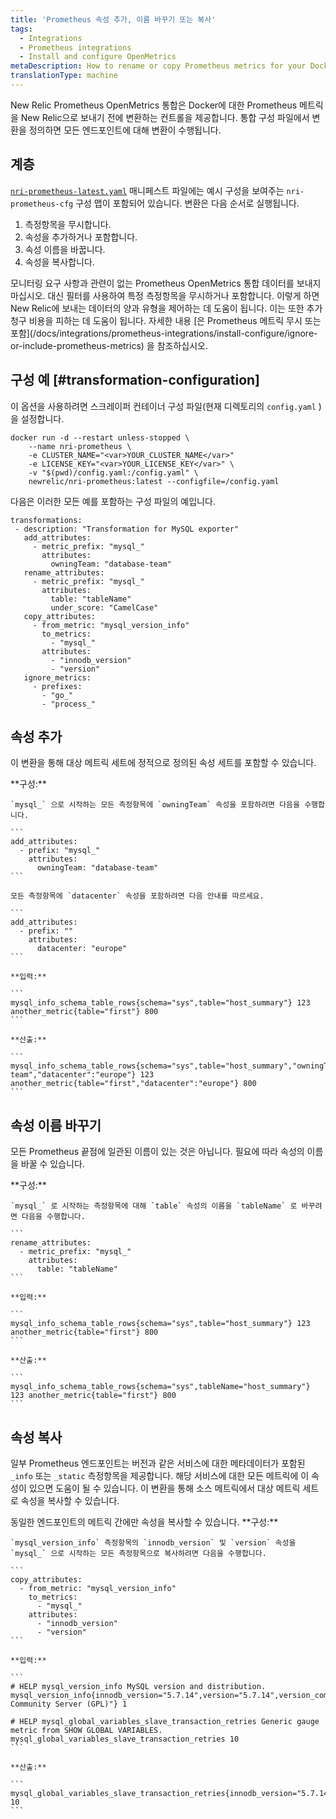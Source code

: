 ```yaml
---
title: 'Prometheus 속성 추가, 이름 바꾸기 또는 복사'
tags:
  - Integrations
  - Prometheus integrations
  - Install and configure OpenMetrics
metaDescription: How to rename or copy Prometheus metrics for your Docker integration before sending them to New Relic.
translationType: machine
---
```


New Relic Prometheus OpenMetrics 통합은 Docker에 대한 Prometheus 메트릭을 New Relic으로 보내기 전에 변환하는 컨트롤을 제공합니다. 통합 구성 파일에서 변환을 정의하면 모든 엔드포인트에 대해 변환이 수행됩니다.

## 계층

[`nri-prometheus-latest.yaml`](https://download.newrelic.com/infrastructure_agent/integrations/kubernetes/nri-prometheus-latest.yaml) 매니페스트 파일에는 예시 구성을 보여주는 `nri-prometheus-cfg` 구성 맵이 포함되어 있습니다. 변환은 다음 순서로 실행됩니다.

1. 측정항목을 무시합니다.
2. 속성을 추가하거나 포함합니다.
3. 속성 이름을 바꿉니다.
4. 속성을 복사합니다.

<Callout variant="important">
  모니터링 요구 사항과 관련이 없는 Prometheus OpenMetrics 통합 데이터를 보내지 마십시오. 대신 필터를 사용하여 특정 측정항목을 무시하거나 포함합니다. 이렇게 하면 New Relic에 보내는 데이터의 양과 유형을 제어하는 데 도움이 됩니다. 이는 또한 추가 청구 비용을 피하는 데 도움이 됩니다. 자세한 내용 [은 Prometheus 메트릭 무시 또는 포함](/docs/integrations/prometheus-integrations/install-configure/ignore-or-include-prometheus-metrics) 을 참조하십시오.
</Callout>

## 구성 예 [#transformation-configuration]

이 옵션을 사용하려면 스크레이퍼 컨테이너 구성 파일(현재 디렉토리의 `config.yaml` )을 설정합니다.

```
docker run -d --restart unless-stopped \
    --name nri-prometheus \
    -e CLUSTER_NAME="<var>YOUR_CLUSTER_NAME</var>"
    -e LICENSE_KEY="<var>YOUR_LICENSE_KEY</var>" \
    -v "$(pwd)/config.yaml:/config.yaml" \
    newrelic/nri-prometheus:latest --configfile=/config.yaml
```

다음은 이러한 모든 예를 포함하는 구성 파일의 예입니다.

```
transformations:
 - description: "Transformation for MySQL exporter"
   add_attributes:
     - metric_prefix: "mysql_"
       attributes:
         owningTeam: "database-team"
   rename_attributes:
     - metric_prefix: "mysql_"
       attributes:
         table: "tableName"
         under_score: "CamelCase"
   copy_attributes:
     - from_metric: "mysql_version_info"
       to_metrics:
         - "mysql_"
       attributes:
         - "innodb_version"
         - "version"
   ignore_metrics:
     - prefixes:
       - "go_"
       - "process_"
```

## 속성 추가

이 변환을 통해 대상 메트릭 세트에 정적으로 정의된 속성 세트를 포함할 수 있습니다.

<CollapserGroup>
  <Collapser
    id="example-copy"
    title="속성 추가"
  >
    **구성:**

    `mysql_` 으로 시작하는 모든 측정항목에 `owningTeam` 속성을 포함하려면 다음을 수행합니다.

    ```
    add_attributes:
      - prefix: "mysql_"
        attributes: 
          owningTeam: "database-team"
    ```

    모든 측정항목에 `datacenter` 속성을 포함하려면 다음 안내를 따르세요.

    ```
    add_attributes:
      - prefix: ""
        attributes: 
          datacenter: "europe"
    ```

    **입력:**

    ```
    mysql_info_schema_table_rows{schema="sys",table="host_summary"} 123 another_metric{table="first"} 800
    ```

    **산출:**

    ```
    mysql_info_schema_table_rows{schema="sys",table="host_summary","owningTeam":"database-team","datacenter":"europe"} 123 another_metric{table="first","datacenter":"europe"} 800
    ```
  </Collapser>
</CollapserGroup>

## 속성 이름 바꾸기

모든 Prometheus 끝점에 일관된 이름이 있는 것은 아닙니다. 필요에 따라 속성의 이름을 바꿀 수 있습니다.

<CollapserGroup>
  <Collapser
    id="example-rename"
    title="속성 이름 바꾸기"
  >
    **구성:**

    `mysql_` 로 시작하는 측정항목에 대해 `table` 속성의 이름을 `tableName` 로 바꾸려면 다음을 수행합니다.

    ```
    rename_attributes:
      - metric_prefix: "mysql_" 
        attributes:
          table: "tableName"
    ```

    **입력:**

    ```
    mysql_info_schema_table_rows{schema="sys",table="host_summary"} 123 another_metric{table="first"} 800
    ```

    **산출:**

    ```
    mysql_info_schema_table_rows{schema="sys",tableName="host_summary"} 123 another_metric{table="first"} 800
    ```
  </Collapser>
</CollapserGroup>

## 속성 복사

일부 Prometheus 엔드포인트는 버전과 같은 서비스에 대한 메타데이터가 포함된 `_info` 또는 `_static` 측정항목을 제공합니다. 해당 서비스에 대한 모든 메트릭에 이 속성이 있으면 도움이 될 수 있습니다. 이 변환을 통해 소스 메트릭에서 대상 메트릭 세트로 속성을 복사할 수 있습니다.

<Callout variant="important">
  동일한 엔드포인트의 메트릭 간에만 속성을 복사할 수 있습니다.
</Callout>

<CollapserGroup>
  <Collapser
    id="example-copy"
    title="속성 복사"
  >
    **구성:**

    `mysql_version_info` 측정항목의 `innodb_version` 및 `version` 속성을 `mysql_` 으로 시작하는 모든 측정항목으로 복사하려면 다음을 수행합니다.

    ```
    copy_attributes:
      - from_metric: "mysql_version_info"
        to_metrics:
          - "mysql_" 
        attributes: 
          - "innodb_version"
          - "version"
    ```

    **입력:**

    ```
    # HELP mysql_version_info MySQL version and distribution. mysql_version_info{innodb_version="5.7.14",version="5.7.14",version_comment="MySQL Community Server (GPL)"} 1

    # HELP mysql_global_variables_slave_transaction_retries Generic gauge metric from SHOW GLOBAL VARIABLES. mysql_global_variables_slave_transaction_retries 10
    ```

    **산출:**

    ```
    mysql_global_variables_slave_transaction_retries{innodb_version="5.7.14",version="5.7.14"} 10
    ```
  </Collapser>
</CollapserGroup>